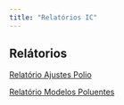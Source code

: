 ```yaml
---
title: "Relatórios IC"
---
```


## Relátorios

[Relatório Ajustes Polio](relatorio1.qmd)

[Relatório Modelos Poluentes](relatorio2.qmd)